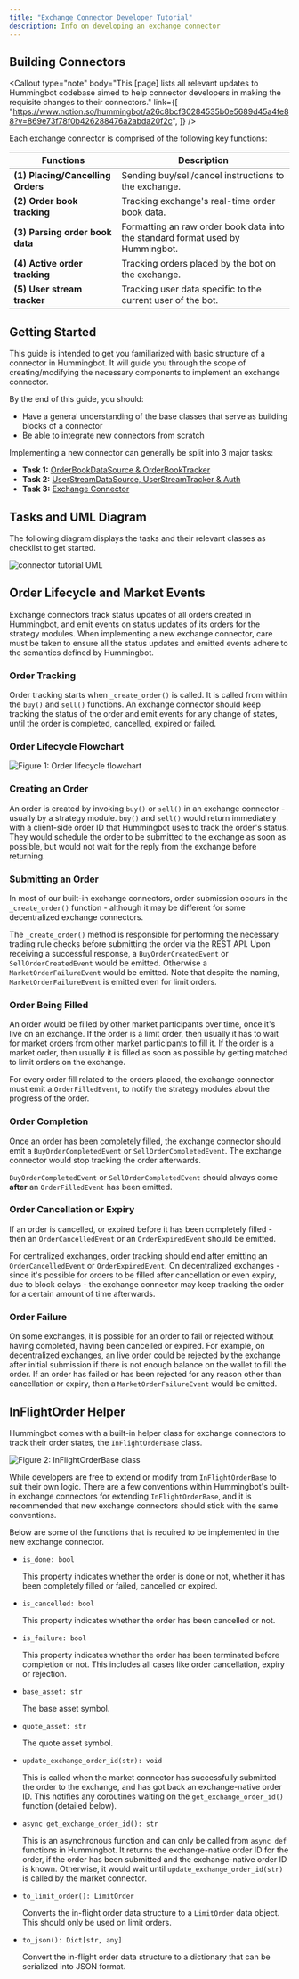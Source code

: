 ```yaml
---
title: "Exchange Connector Developer Tutorial"
description: Info on developing an exchange connector
---
```



## Building Connectors

<Callout
  type="note"
  body="This [page] lists all relevant updates to Hummingbot codebase aimed to help connector developers in making the requisite changes to their connectors."
  link={[
    "https://www.notion.so/hummingbot/a26c8bcf30284535b0e5689d45a4fe88?v=869e73f78f0b426288476a2abda20f2c",
  ]}
/>

Each exchange connector is comprised of the following key functions:

| Functions                         | Description                                                                    |
| --------------------------------- | ------------------------------------------------------------------------------ |
| **(1) Placing/Cancelling Orders** | Sending buy/sell/cancel instructions to the exchange.                          |
| **(2) Order book tracking**       | Tracking exchange's real-time order book data.                                 |
| **(3) Parsing order book data**   | Formatting an raw order book data into the standard format used by Hummingbot. |
| **(4) Active order tracking**     | Tracking orders placed by the bot on the exchange.                             |
| **(5) User stream tracker**       | Tracking user data specific to the current user of the bot.                    |

## Getting Started

This guide is intended to get you familiarized with basic structure of a connector in Hummingbot. It will guide you through the scope of creating/modifying the necessary components to implement an exchange connector.

By the end of this guide, you should:

- Have a general understanding of the base classes that serve as building blocks of a connector
- Be able to integrate new connectors from scratch

Implementing a new connector can generally be split into 3 major tasks:

- **Task 1:** [OrderBookDataSource & OrderBookTracker](task1)
- **Task 2:** [UserStreamDataSource, UserStreamTracker & Auth](task2)
- **Task 3:** [Exchange Connector](task3)

## Tasks and UML Diagram

The following diagram displays the tasks and their relevant classes as checklist to get started.

![connector tutorial UML](/img/connector-tutorial-uml.svg)

## Order Lifecycle and Market Events

Exchange connectors track status updates of all orders created in Hummingbot, and emit events on status updates of its orders for the strategy modules.
When implementing a new exchange connector, care must be taken to ensure all the status updates and emitted events adhere to the semantics defined by Hummingbot.

### Order Tracking

Order tracking starts when `_create_order()` is called. It is called from within the `buy()` and `sell()` functions.
An exchange connector should keep tracking the status of the order and emit events for any change of states, until the order is completed, cancelled, expired or failed.

<Callout
  type="note"
  body="This is done by calling #start_tracking_order()# method in the #Exchange# class. #start_tracking_order()# should be called before the API request for placing the order is executed."
/>

### Order Lifecycle Flowchart

![Figure 1: Order lifecycle flowchart](/img/connector-order-lifecycle.svg)

### Creating an Order

An order is created by invoking `buy()` or `sell()` in an exchange connector - usually by a strategy module.
`buy()` and `sell()` would return immediately with a client-side order ID that Hummingbot uses to track the order's status.
They would schedule the order to be submitted to the exchange as soon as possible, but would not wait for the reply from the exchange before returning.

### Submitting an Order

In most of our built-in exchange connectors, order submission occurs in the `_create_order()` function - although it may be different for some decentralized exchange connectors.

The `_create_order()` method is responsible for performing the necessary trading rule checks before submitting the order via the REST API.
Upon receiving a successful response, a `BuyOrderCreatedEvent` or `SellOrderCreatedEvent` would be emitted. Otherwise a `MarketOrderFailureEvent` would be emitted. Note that despite the naming, `MarketOrderFailureEvent` is emitted even for limit orders.

### Order Being Filled

An order would be filled by other market participants over time, once it's live on an exchange. If the order is a limit order, then usually it has to wait for market orders from other market participants to fill it.
If the order is a market order, then usually it is filled as soon as possible by getting matched to limit orders on the exchange.

For every order fill related to the orders placed, the exchange connector must emit a `OrderFilledEvent`, to notify the strategy modules about the progress of the order.

### Order Completion

Once an order has been completely filled, the exchange connector should emit a `BuyOrderCompletedEvent` or `SellOrderCompletedEvent`.
The exchange connector would stop tracking the order afterwards.

`BuyOrderCompletedEvent` or `SellOrderCompletedEvent` should always come **after** an `OrderFilledEvent` has been emitted.

### Order Cancellation or Expiry

If an order is cancelled, or expired before it has been completely filled - then an `OrderCancelledEvent` or an `OrderExpiredEvent` should be emitted.

For centralized exchanges, order tracking should end after emitting an `OrderCancelledEvent` or `OrderExpiredEvent`.
On decentralized exchanges - since it's possible for orders to be filled after cancellation or even expiry, due to block delays - the exchange connector may keep tracking the order for a certain amount of time afterwards.

### Order Failure

On some exchanges, it is possible for an order to fail or rejected without having completed, having been cancelled or expired.
For example, on decentralized exchanges, an live order could be rejected by the exchange after initial submission if there is not enough balance on the wallet to fill the order.
If an order has failed or has been rejected for any reason other than cancellation or expiry, then a `MarketOrderFailureEvent` would be emitted.

## InFlightOrder Helper

Hummingbot comes with a built-in helper class for exchange connectors to track their order states, the `InFlightOrderBase` class.

![Figure 2: InFlightOrderBase class](/img/connector-in-flight-uml.svg)

While developers are free to extend or modify from `InFlightOrderBase` to suit their own logic. There are a few conventions within Hummingbot's built-in exchange connectors for extending `InFlightOrderBase`,
and it is recommended that new exchange connectors should stick with the same conventions.

Below are some of the functions that is required to be implemented in the new exchange connector.

- `is_done: bool`

  This property indicates whether the order is done or not, whether it has been completely filled or failed, cancelled or expired.

- `is_cancelled: bool`

  This property indicates whether the order has been cancelled or not.

- `is_failure: bool`

  This property indicates whether the order has been terminated before completion or not. This includes all cases like order cancellation, expiry or rejection.

- `base_asset: str`

  The base asset symbol.

- `quote_asset: str`

  The quote asset symbol.

- `update_exchange_order_id(str): void`

  This is called when the market connector has successfully submitted the order to the exchange, and has got back an exchange-native order ID. This notifies any coroutines waiting on the `get_exchange_order_id()` function (detailed below\).

- `async get_exchange_order_id(): str`

  This is an asynchronous function and can only be called from `async def` functions in Hummingbot. It returns the exchange-native order ID for the order, if the order has been submitted and the exchange-native order ID is known. Otherwise, it would wait until `update_exchange_order_id(str)` is called by the market connector.

- `to_limit_order(): LimitOrder`

  Converts the in-flight order data structure to a `LimitOrder` data object. This should only be used on limit orders.

- `to_json(): Dict[str, any]`

  Convert the in-flight order data structure to a dictionary that can be serialized into JSON format.

